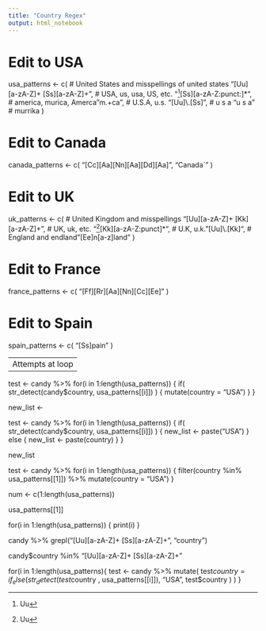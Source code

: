 ```yaml
---
title: "Country Regex"
output: html_notebook
---
```



# Edit to USA
usa_patterns <- c(
  # United States and misspellings of united states
  "[Uu][a-zA-Z]+ [Ss][a-zA-Z]+",
  # USA, us, usa, US, etc.
  "^[Uu][Ss][a-zA-Z:punct:]*",
  # america, murica, Amerca
  "m.+ca",
  # U.S.A, u.s.
  "[Uu]\\.[Ss]",
  # u s a
  "u s a"
  # murrika
)

# Edit to Canada
canada_patterns <- c(
  "[Cc][Aa][Nn][Aa][Dd][Aa]",
  "Canada`"
)

# Edit to UK
uk_patterns <- c(
  # United Kingdom and misspellings
  "[Uu][a-zA-Z]+ [Kk][a-zA-Z]+",
  # UK, uk, etc.
  "^[Uu][Kk][a-zA-Z:punct]*",
  # U.K, u.k.
  "[Uu]\\.[Kk]",
  # England and endland
  "[Ee]n[a-z]land"
)

# Edit to France
france_patterns <- c(
  "[Ff][Rr][Aa][Nn][Cc][Ee]"
)

# Edit to Spain
spain_patterns <- c(
  "[Ss]pain"
)


 ----------------------------
# Attempts at loop
 -------------------------

test <- candy %>% 
  for(i in 1:length(usa_patterns)) {
    if( 
      str_detect(candy$country, usa_patterns[[i]])
    ) {
      mutate(country = "USA")
      }
  }
  
  
  
new_list <-

test <- candy %>% 
  for(i in 1:length(usa_patterns)) {
    if( 
      str_detect(candy$country, usa_patterns[[i]])
    ) {
      new_list <- paste("USA")
    } else {
      new_list <- paste(country)
    }
  }

new_list

test <- candy %>% 
  for(i in 1:length(usa_patterns)) {
    filter(country %in% usa_patterns[[1]]) %>% 
      mutate(country = "USA")
  }

num <- c(1:length(usa_patterns))

usa_patterns[[1]]

for(i in 1:length(usa_patterns)) {
  print(i)
}

candy %>% 
grepl("[Uu][a-zA-Z]+ [Ss][a-zA-Z]+", "country")

candy$country %in% "[Uu][a-zA-Z]+ [Ss][a-zA-Z]+"

for(i in 1:length(usa_patterns){
  test <- candy %>% 
    mutate(
      test$country = if_else(
        str_detect(test$country , usa_patterns[[i]]),
        "USA",
        test$country
      )
    )
}